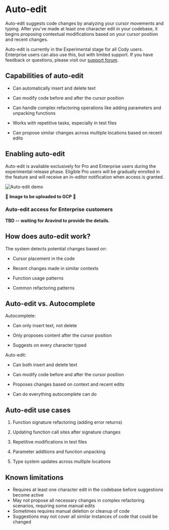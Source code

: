 # Auto-edit

<p className="subtitle">Auto-edit suggests code changes by analyzing your cursor movements and typing. After you've made at least one character edit in your codebase, it begins proposing contextual modifications based on your cursor position and recent changes.</p>

<Callout type="info">Auto-edit is currently in the Experimental stage for all Cody users. Enterprise users can also use this, but with limited support. If you have feedback or questions, please visit our [support forum](https://community.sourcegraph.com/).</Callout>

## Capabilities of auto-edit

- Can automatically insert and delete text

- Can modify code before and after the cursor position

- Can handle complex refactoring operations like adding parameters and unpacking functions

- Works with repetitive tasks, especially in test files

- Can propose similar changes across multiple locations based on recent edits

## Enabling auto-edit

Auto-edit is available exclusively for Pro and Enterprise users during the experimental release phase. Eligible Pro users will be gradually enrolled in the feature and will receive an in-editor notification when access is granted.

![Auto-edit demo](https://p21.p4.n0.cdn.zight.com/items/4guL2xzb/6d545dab-e2db-4114-a05e-c54b08e7f0bd.jpg?v=a3673b4b48aed41b1977858f18ba0369)

🔴 **Image to be uploaded to GCP** 🔴

### Auto-edit access for Enterprise customers

**TBD -- waiting for Aravind to provide the details.**

## How does auto-edit work?

The system detects potential changes based on:

- Cursor placement in the code

- Recent changes made in similar contexts

- Function usage patterns

- Common refactoring patterns

## Auto-edit vs. Autocomplete

Autocomplete:

- Can only insert text, not delete

- Only proposes content after the cursor position

- Suggests on every character typed

Auto-edit:

- Can both insert and delete text

- Can modify code before and after the cursor position

- Proposes changes based on context and recent edits

- Can do everything autocomplete can do

## Auto-edit use cases

1. Function signature refactoring (adding error returns)

2. Updating function call sites after signature changes

3. Repetitive modifications in test files

4. Parameter additions and function unpacking

5. Type system updates across multiple locations

## Known limitations

- Requires at least one character edit in the codebase before suggestions become active
- May not propose all necessary changes in complex refactoring scenarios, requiring some manual edits
- Sometimes requires manual deletion or cleanup of code
- Suggestions may not cover all similar instances of code that could be changed
